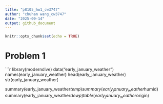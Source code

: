 ```yaml
---
title: "p8105_hw1_cw3747"
author: "chuhan wang_cw3747"
date: "2025-09-14"
output: github_document
---
```


```r
knitr::opts_chunk$set(echo = TRUE)
```

# Problem 1
```r
library(moderndive)
data("early_january_weather")
names(early_january_weather)
head(early_january_weather)
str(early_january_weather)

summary(early_january_weather$temp)
summary(early_january_weather$humid)
summary(early_january_weather$dewp)
table(early_january_weather$origin)